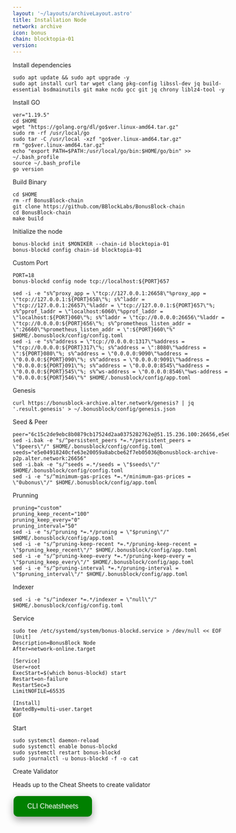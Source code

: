 ```yaml
---
layout: '~/layouts/archiveLayout.astro'
title: Installation Node
network: archive
icon: bonus
chain: blocktopia-01
version: 
---
```

 Install dependencies
```
sudo apt update && sudo apt upgrade -y
sudo apt install curl tar wget clang pkg-config libssl-dev jq build-essential bsdmainutils git make ncdu gcc git jq chrony liblz4-tool -y
```
 Install GO
```
ver="1.19.5"
cd $HOME
wget "https://golang.org/dl/go$ver.linux-amd64.tar.gz"
sudo rm -rf /usr/local/go
sudo tar -C /usr/local -xzf "go$ver.linux-amd64.tar.gz"
rm "go$ver.linux-amd64.tar.gz"
echo "export PATH=$PATH:/usr/local/go/bin:$HOME/go/bin" >> ~/.bash_profile
source ~/.bash_profile
go version
```
 Build Binary
```
cd $HOME
rm -rf BonusBlock-chain
git clone https://github.com/BBlockLabs/BonusBlock-chain
cd BonusBlock-chain
make build
```
 Initialize the node
```
bonus-blockd init $MONIKER --chain-id blocktopia-01
bonus-blockd config chain-id blocktopia-01
```
 Custom Port
```
PORT=18
bonus-blockd config node tcp://localhost:${PORT}657
```
```
sed -i -e "s%^proxy_app = \"tcp://127.0.0.1:26658\"%proxy_app = \"tcp://127.0.0.1:${PORT}658\"%; s%^laddr = \"tcp://127.0.0.1:26657\"%laddr = \"tcp://127.0.0.1:${PORT}657\"%; s%^pprof_laddr = \"localhost:6060\"%pprof_laddr = \"localhost:${PORT}060\"%; s%^laddr = \"tcp://0.0.0.0:26656\"%laddr = \"tcp://0.0.0.0:${PORT}656\"%; s%^prometheus_listen_addr = \":26660\"%prometheus_listen_addr = \":${PORT}660\"%" $HOME/.bonusblock/config/config.toml
sed -i -e "s%^address = \"tcp://0.0.0.0:1317\"%address = \"tcp://0.0.0.0:${PORT}317\"%; s%^address = \":8080\"%address = \":${PORT}080\"%; s%^address = \"0.0.0.0:9090\"%address = \"0.0.0.0:${PORT}090\"%; s%^address = \"0.0.0.0:9091\"%address = \"0.0.0.0:${PORT}091\"%; s%^address = \"0.0.0.0:8545\"%address = \"0.0.0.0:${PORT}545\"%; s%^ws-address = \"0.0.0.0:8546\"%ws-address = \"0.0.0.0:${PORT}546\"%" $HOME/.bonusblock/config/app.toml
```
 Genesis
```
curl https://bonusblock-archive.alter.network/genesis? | jq '.result.genesis' > ~/.bonusblock/config/genesis.json
```

 Seed & Peer
```
peer="6c15c2de9ebc8b0879cb17524d2aa0375282762e@51.15.236.100:26656,e5e04918240cfe63e20059a8abcbe62f7eb05036@83.99.170.49:26656,128edee71eecac9c9abcd13fcb5407be9e22451c@109.123.253.226:26656,4c8acd7c67e90a068c13542f94d7623232109408@131.153.202.81:50656,6f6d0b31eba359eacd21a51c51461bf7984ba454@95.216.114.212:32656,fadd863afad4803c2329609cbf91abcab203ef2c@46.101.131.222:26656,d7f5483ba2d290a3853b4db5df21579e9c8da69a@154.26.139.253:30656,fd1807b56dd3c176ce05a58c7d4212c183c9751f@34.131.219.120:26656,1225923690d39f2b2ba223d3025d47dced6f4e03@185.188.249.18:13656,d2742ff84e3b229fe119bd6969a03e1714b4eb1c@51.91.219.141:29003,3d2fffdf9d432897b85a509d9755ac01fea09f5e@78.46.61.117:13656,9f422601cf95f523494484755b8af7cad81216aa@104.152.109.242:35656,3d387b56b5507a05448bb60cf665eb716dda59eb@168.138.197.232:18656,68b256e5b15820407462fd9be1dd1f9d49d432ed@94.250.202.24:26656,699a35d618e20315653a1966d72263e7c30d4b55@46.38.232.86:15656,e7dea425e8b22206b41221c089aab53a65c206c6@139.59.255.210:26656,f615205b4fb33516acf3c2f65b4ee4c84d786a57@34.135.124.66:26656,ab49e570c68367de973f88837268c7accbf4f250@209.145.58.64:26656,f0dd223dfe4afd1d03c175aa4eaa0cd7ae9daffa@38.242.230.118:58656,f311aaf825375fb36ed267ee7c987ae3e6b84747@31.220.81.223:26656,d4179bd841ecae8d03a2262a68c6c60acb01cd31@194.163.182.122:26656,d8ed211bda726925da0273ce6d36e902b4ad52fe@65.109.226.199:26656,ff46fc995beebd68e8b552b64f144e8ead3e1fa7@139.59.227.206:26656,308153ed64a40ede1508a34b934138224acb8c19@109.123.251.121:26656,3b565572132f95b73fe97d5cc44eaa167eb68587@139.59.145.51:18656,38df3e243da85a61d56324c3982d2b5c84afc9d5@5.199.143.234:26656,11e594394435d89fa276fc8c30f7cb6aa29c303a@178.128.97.246:26656,270a59ef701bf0072eaf8e3d537d01773e4f2b8f@206.189.207.57:26656,8cdf6d9c4f66a2fde56c230e7d4784c8bc45bab6@216.250.122.133:26656,6100dd1643227478707ff20a08e53a19e9fdb55c@157.245.150.12:26656,b13dc1338c9d7d231c4a1821ae9141d1605d5ece@165.232.126.250:26656,9d1c5c1a154e06a692b8a43fe2a6cb5a606ccff1@143.198.94.152:26656,5618bbc4726ab08350aae4b24892b4519279646b@139.59.255.62:26656,baa4d63df7f3e3f0fa831ff3de89aca91e814a7f@103.253.145.162:26656,bd81cca7b7f4fce6239ee1bb1c763fa4f6b36c30@84.46.246.248:26656,400ab3ff3c3a2c8019567b737739c78f23986317@45.94.58.246:32656,23b4f038544d4fd37a5f883d44cf1488c30875ce@161.35.193.41:26656,3c4f0b727241b99cf69a845ac1ea7f62f4c07819@161.35.19.181:17656,20cd65dd72b625abbbb0d04ae32837328b1b979e@64.225.50.67:26656,0766ed3e54a87d3802d6ec6a9b00a4e16d47207b@137.184.116.168:18656,baf657261ec2776b299f230086edcf4980d3910a@195.201.83.242:19656,95956d48a790fb0a0a16c4c3ed9a0c37cd5a3494@174.138.22.160:26656,52ade4cf379b862ae69d0d306fb368c2f9a859ea@31.220.86.138:26656,82b8b55d3b9c3a5d3d0e3eca8f3c7fb7a9f60103@75.119.143.197:17656,125f3625ef81b94063b772352ed4cbfb166551e2@195.231.76.68:26656"
sed -i.bak -e "s/^persistent_peers *=.*/persistent_peers = \"$peers\"/" $HOME/.bonusblock/config/config.toml
seeds="e5e04918240cfe63e20059a8abcbe62f7eb05036@bonusblock-archive-p2p.alter.network:26656"
sed -i.bak -e "s/^seeds =.*/seeds = \"$seeds\"/" $HOME/.bonusblock/config/config.toml
sed -i -e "s/^minimum-gas-prices *=.*/minimum-gas-prices = \"0ubonus\"/" $HOME/.bonusblock/config/app.toml
```
 Prunning
```
pruning="custom"
pruning_keep_recent="100"
pruning_keep_every="0"
pruning_interval="50"
sed -i -e "s/^pruning *=.*/pruning = \"$pruning\"/" $HOME/.bonusblock/config/app.toml
sed -i -e "s/^pruning-keep-recent *=.*/pruning-keep-recent = \"$pruning_keep_recent\"/" $HOME/.bonusblock/config/app.toml
sed -i -e "s/^pruning-keep-every *=.*/pruning-keep-every = \"$pruning_keep_every\"/" $HOME/.bonusblock/config/app.toml
sed -i -e "s/^pruning-interval *=.*/pruning-interval = \"$pruning_interval\"/" $HOME/.bonusblock/config/app.toml
```
 Indexer
```
sed -i -e "s/^indexer *=.*/indexer = \"null\"/" $HOME/.bonusblock/config/config.toml
```
 Service
```
sudo tee /etc/systemd/system/bonus-blockd.service > /dev/null << EOF
[Unit]
Description=BonusBlock Node
After=network-online.target

[Service]
User=root
ExecStart=$(which bonus-blockd) start
Restart=on-failure
RestartSec=3
LimitNOFILE=65535

[Install]
WantedBy=multi-user.target
EOF
```
 Start
```
sudo systemctl daemon-reload
sudo systemctl enable bonus-blockd
sudo systemctl restart bonus-blockd
sudo journalctl -u bonus-blockd -f -o cat
```

 Create Validator

Heads up to the Cheat Sheets to create validator

<a href="https://service.sychonix.com/mainnet/bonusblock-archive/cheat" target="_blank">
  <button style="background-color: green; border: none; color: white; padding: 15px 32px; text-align: center; text-decoration: none; display: inline-block; font-size: 16px; margin: 4px 2px; cursor: pointer; border-radius: 10px; box-shadow: 0 8px 16px 0 rgba(0,0,0,0.2), 0 6px 20px 0 rgba(0,0,0,0.19);" onmouseover="this.style.boxShadow='0 0 0 4px rgba(0,255,0,0.5)'" onmouseout="this.style.boxShadow='0 8px 16px 0 rgba(0,0,0,0.2), 0 6px 20px 0 rgba(0,0,0,0.19)'">CLI Cheatsheets</button>
</a>